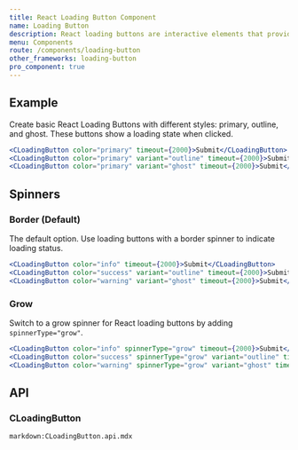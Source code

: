 ```yaml
---
title: React Loading Button Component
name: Loading Button
description: React loading buttons are interactive elements that provide visual feedback to users, indicating that an action is being processed. These buttons typically display a loading spinner or animation.
menu: Components
route: /components/loading-button
other_frameworks: loading-button
pro_component: true
---
```




## Example

Create basic React Loading Buttons with different styles: primary, outline, and ghost. These buttons show a loading state when clicked.

```jsx preview
<CLoadingButton color="primary" timeout={2000}>Submit</CLoadingButton>
<CLoadingButton color="primary" variant="outline" timeout={2000}>Submit</CLoadingButton>
<CLoadingButton color="primary" variant="ghost" timeout={2000}>Submit</CLoadingButton>
```

## Spinners

### Border (Default)

The default option. Use loading buttons with a border spinner to indicate loading status.

```jsx preview
<CLoadingButton color="info" timeout={2000}>Submit</CLoadingButton>
<CLoadingButton color="success" variant="outline" timeout={2000}>Submit</CLoadingButton>
<CLoadingButton color="warning" variant="ghost" timeout={2000}>Submit</CLoadingButton>
```

### Grow

Switch to a grow spinner for React loading buttons by adding `spinnerType="grow"`.

```jsx preview
<CLoadingButton color="info" spinnerType="grow" timeout={2000}>Submit</CLoadingButton>
<CLoadingButton color="success" spinnerType="grow" variant="outline" timeout={2000}>Submit</CLoadingButton>
<CLoadingButton color="warning" spinnerType="grow" variant="ghost" timeout={2000}>Submit</CLoadingButton>
```

## API

### CLoadingButton

`markdown:CLoadingButton.api.mdx`
